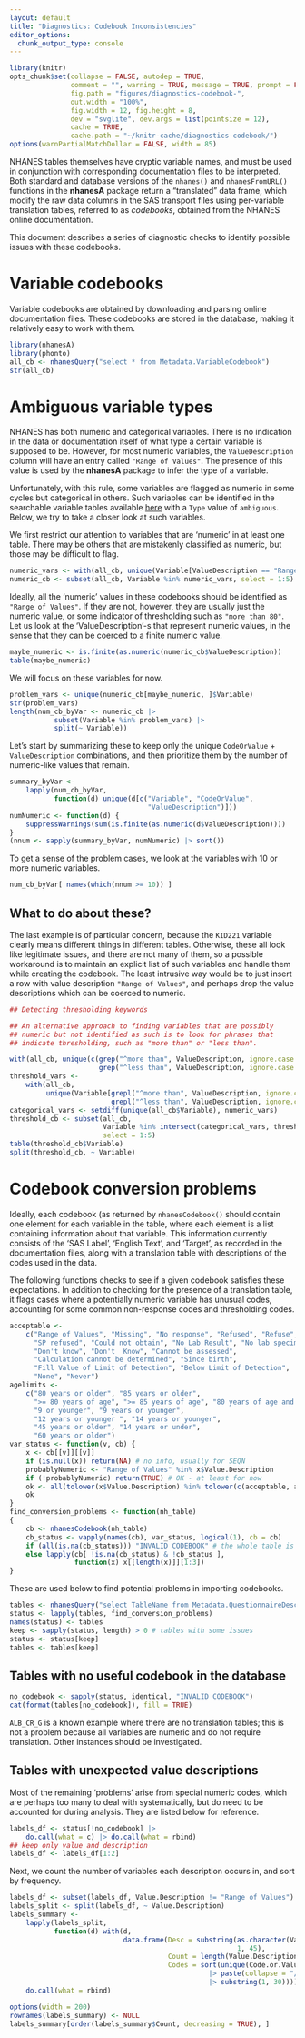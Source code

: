 ```yaml
---
layout: default
title: "Diagnostics: Codebook Inconsistencies"
editor_options: 
  chunk_output_type: console
---
```


```r
library(knitr)
opts_chunk$set(collapse = FALSE, autodep = TRUE, 
               comment = "", warning = TRUE, message = TRUE, prompt = FALSE,
               fig.path = "figures/diagnostics-codebook-",
               out.width = "100%",
               fig.width = 12, fig.height = 8,
               dev = "svglite", dev.args = list(pointsize = 12),
               cache = TRUE,
               cache.path = "~/knitr-cache/diagnostics-codebook/")
options(warnPartialMatchDollar = FALSE, width = 85)
```



NHANES tables themselves have cryptic variable names, and must be used
in conjunction with corresponding documentation files to be
interpreted. Both standard and database versions of the `nhanes()` and
`nhanesFromURL()` functions in the __nhanesA__ package return a
"translated" data frame, which modify the raw data columns in the SAS
transport files using per-variable translation tables, referred to as
_codebooks_, obtained from the NHANES online documentation.

This document describes a series of diagnostic checks to identify
possible issues with these codebooks.

# Variable codebooks

Variable codebooks are obtained by downloading and parsing online
documentation files. These codebooks are stored in the database,
making it relatively easy to work with them.

```r
library(nhanesA)
library(phonto)
all_cb <- nhanesQuery("select * from Metadata.VariableCodebook")
str(all_cb)
```


# Ambiguous variable types

NHANES has both numeric and categorical variables. There is no
indication in the data or documentation itself of what type a certain
variable is supposed to be. However, for most numeric variables, the
`ValueDescription` column will have an entry called `"Range of
Values"`. The presence of this value is used by the __nhanesA__
package to infer the type of a variable.

Unfortunately, with this rule, some variables are flagged as numeric
in some cycles but categorical in others. Such variables can be
identified in the searchable variable tables available [here](../)
with a `Type` value of `ambiguous`. Below, we try to take a closer
look at such variables.

We first restrict our attention to variables that are 'numeric' in at
least one table. There may be others that are mistakenly classified as
numeric, but those may be difficult to flag.

```r
numeric_vars <- with(all_cb, unique(Variable[ValueDescription == "Range of Values"]))
numeric_cb <- subset(all_cb, Variable %in% numeric_vars, select = 1:5)
```

Ideally, all the 'numeric' values in these codebooks should be
identified as `"Range of Values"`. If they are not, however, they are
usually just the numeric value, or some indicator of thresholding such
as `"more than 80"`. Let us look at the 'ValueDescription'-s that
represent numeric values, in the sense that they can be coerced to a
finite numeric value.


```r
maybe_numeric <- is.finite(as.numeric(numeric_cb$ValueDescription))
table(maybe_numeric)
```

We will focus on these variables for now.

```r
problem_vars <- unique(numeric_cb[maybe_numeric, ]$Variable)
str(problem_vars)
length(num_cb_byVar <- numeric_cb |>
           subset(Variable %in% problem_vars) |>
           split(~ Variable))
```

Let's start by summarizing these to keep only the unique
`CodeOrValue` + `ValueDescription` combinations, and then prioritize
them by the number of numeric-like values that remain.

```r
summary_byVar <-
    lapply(num_cb_byVar,
           function(d) unique(d[c("Variable", "CodeOrValue",
                                  "ValueDescription")]))
numNumeric <- function(d) {
    suppressWarnings(sum(is.finite(as.numeric(d$ValueDescription))))
}
(nnum <- sapply(summary_byVar, numNumeric) |> sort())
```

To get a sense of the problem cases, we look at the variables with 10
or more numeric variables.

```r
num_cb_byVar[ names(which(nnum >= 10)) ]
```

## What to do about these?

The last example is of particular concern, because the `KID221`
variable clearly means different things in different
tables. Otherwise, these all look like legitimate issues, and there
are not many of them, so a possible workaround is to maintain an
explicit list of such variables and handle them while creating the
codebook. The least intrusive way would be to just insert a row with
value description `"Range of Values"`, and perhaps drop the value
descriptions which can be coerced to numeric.


```r
## Detecting thresholding keywords

## An alternative approach to finding variables that are possibly
## numeric but not identified as such is to look for phrases that
## indicate thresholding, such as "more than" or "less than".

with(all_cb, unique(c(grep("^more than", ValueDescription, ignore.case = TRUE, value = TRUE),
                      grep("^less than", ValueDescription, ignore.case = TRUE, value = TRUE))))
threshold_vars <-
    with(all_cb,
         unique(Variable[grepl("^more than", ValueDescription, ignore.case = TRUE) |
                         grepl("^less than", ValueDescription, ignore.case = TRUE)]))
categorical_vars <- setdiff(unique(all_cb$Variable), numeric_vars)
threshold_cb <- subset(all_cb,
                       Variable %in% intersect(categorical_vars, threshold_vars),
                       select = 1:5)
table(threshold_cb$Variable)
split(threshold_cb, ~ Variable)
```


# Codebook conversion problems

Ideally, each codebook (as returned by `nhanesCodebook()` should
contain one element for each variable in the table, where each element
is a list containing information about that variable. This information
currently consists of the 'SAS Label', 'English Text', and 'Target',
as recorded in the documentation files, along with a translation table
with descriptions of the codes used in the data.

The following functions checks to see if a given codebook satisfies
these expectations. In addition to checking for the presence of a
translation table, it flags cases where a potentially numeric variable
has unusual codes, accounting for some common non-response codes and
thresholding codes.

```r
acceptable <-
    c("Range of Values", "Missing", "No response", "Refused", "Refuse",
      "SP refused", "Could not obtain", "No Lab Result", "No lab specimen", 
      "Don't know", "Don't  Know", "Cannot be assessed",
      "Calculation cannot be determined", "Since birth",
      "Fill Value of Limit of Detection", "Below Limit of Detection",
      "None", "Never")
agelimits <-
    c("80 years or older", "85 years or older",
      ">= 80 years of age", ">= 85 years of age", "80 years of age and over",
      "9 or younger", "9 years or younger",
      "12 years or younger ", "14 years or younger",
      "45 years or older", "14 years or under",
      "60 years or older")
var_status <- function(v, cb) {
    x <- cb[[v]][[v]]
    if (is.null(x)) return(NA) # no info, usually for SEQN
    probablyNumeric <- "Range of Values" %in% x$Value.Description
    if (!probablyNumeric) return(TRUE) # OK - at least for now
    ok <- all(tolower(x$Value.Description) %in% tolower(c(acceptable, agelimits)))
    ok
}
find_conversion_problems <- function(nh_table)
{
    cb <- nhanesCodebook(nh_table)
    cb_status <- vapply(names(cb), var_status, logical(1), cb = cb)
    if (all(is.na(cb_status))) "INVALID CODEBOOK" # the whole table is problematic ?
    else lapply(cb[ !is.na(cb_status) & !cb_status ],
                function(x) x[[length(x)]][1:3])
}
```

These are used below to find potential problems in importing codebooks.

```r
tables <- nhanesQuery("select TableName from Metadata.QuestionnaireDescriptions")$TableName
status <- lapply(tables, find_conversion_problems)
names(status) <- tables
keep <- sapply(status, length) > 0 # tables with some issues
status <- status[keep]
tables <- tables[keep]
```

## Tables with no useful codebook in the database

```r
no_codebook <- sapply(status, identical, "INVALID CODEBOOK")
cat(format(tables[no_codebook]), fill = TRUE)
```

`ALB_CR_G` is a known example where there are no translation tables;
this is not a problem because all variables are numeric and do not
require translation. Other instances should be investigated.


## Tables with unexpected value descriptions

Most of the remaining 'problems' arise from special numeric codes,
which are perhaps too many to deal with systematically, but do need to
be accounted for during analysis. They are listed below for reference.

```r
labels_df <- status[!no_codebook] |>
    do.call(what = c) |> do.call(what = rbind)
## keep only value and description
labels_df <- labels_df[1:2]
```

Next, we count the number of variables each description occurs in, and
sort by frequency.

```r
labels_df <- subset(labels_df, Value.Description != "Range of Values")
labels_split <- split(labels_df, ~ Value.Description)
labels_summary <-
    lapply(labels_split,
           function(d) with(d,
                            data.frame(Desc = substring(as.character(Value.Description)[[1]],
                                                        1, 45),
                                       Count = length(Value.Description),
                                       Codes = sort(unique(Code.or.Value))
                                                 |> paste(collapse = "/")
                                                 |> substring(1, 30)))) |>
    do.call(what = rbind)
```

```r
options(width = 200)
rownames(labels_summary) <- NULL
labels_summary[order(labels_summary$Count, decreasing = TRUE), ]
```

